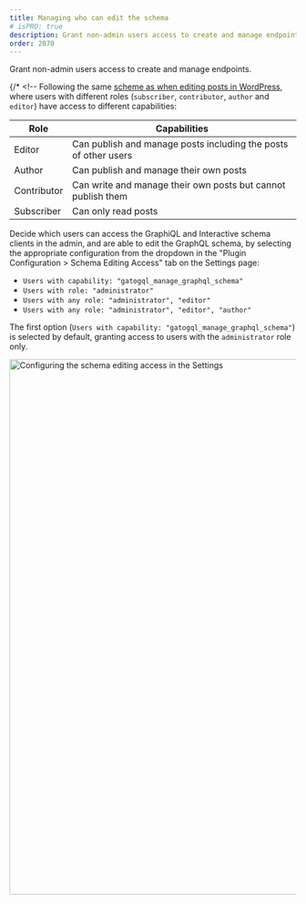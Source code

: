 ```yaml
---
title: Managing who can edit the schema
# isPRO: true
description: Grant non-admin users access to create and manage endpoints.
order: 2070
---
```


Grant non-admin users access to create and manage endpoints.

{/* <!-- Following the same <a href="https://wordpress.org/support/article/roles-and-capabilities/#summary-of-roles" target="_blank">scheme as when editing posts in WordPress</a>, where users with different roles (`subscriber`, `contributor`, `author` and `editor`) have access to different capabilities:

| Role | Capabilities |
| --- | --- |
| Editor | Can publish and manage posts including the posts of other users |
| Author | Can publish and manage their own posts |
| Contributor | Can write and manage their own posts but cannot publish them |
| Subscriber | Can only read posts | --> */}

Decide which users can access the GraphiQL and Interactive schema clients in the admin, and are able to edit the GraphQL schema, by selecting the appropriate configuration from the dropdown in the "Plugin Configuration > Schema Editing Access" tab on the Settings page:

- `Users with capability: "gatogql_manage_graphql_schema"`
- `Users with role: "administrator"`
- `Users with any role: "administrator", "editor"`
- `Users with any role: "administrator", "editor", "author"`

The first option (`Users with capability: "gatogql_manage_graphql_schema"`) is selected by default, granting access to users with the `administrator` role only.

<Image
  src="/assets/guides/upstream/settings-schema-editing-access.png"
  width="1024"
  height="940"
  alt="Configuring the schema editing access in the Settings"
  caption="Configuring the schema editing access in the Settings"
/>
